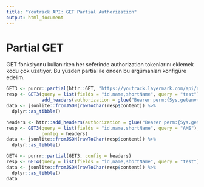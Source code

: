 ```yaml
---
title: "Youtrack API: GET Partial Authorization"
output: html_document
---
```


# Partial GET

GET fonksiyonu kullanırken her seferinde authorization tokenlarını eklemek kodu çok uzatıyor. Bu yüzden partial ile önden bu argümanları konfigüre edelim.
```r
GET3 <- purrr::partial(httr::GET, "https://youtrack.layermark.com/api/admin/projects")
resp <- GET3(query = list(fields = "id,name,shortName", query = "test"),
             add_headers(authorization = glue("Bearer perm:{Sys.getenv('YOUTRACK_AUTH')}")))
data <- jsonlite::fromJSON(rawToChar(resp$content)) %>%
  dplyr::as_tibble()

headers <- httr::add_headers(authorization = glue("Bearer perm:{Sys.getenv('YOUTRACK_AUTH')}"))
resp <- GET3(query = list(fields = "id,name,shortName", query = "AMS"),
             config = headers)
data <- jsonlite::fromJSON(rawToChar(resp$content)) %>%
  dplyr::as_tibble()

GET4 <- purrr::partial(GET3, config = headers)
resp <- GET4(query = list(fields = "id,name,shortName", query = "test"))
data <- jsonlite::fromJSON(rawToChar(resp$content)) %>%
  dplyr::as_tibble()
data
```
